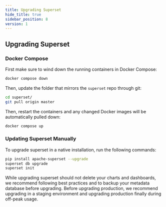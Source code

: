```yaml
---
title: Upgrading Superset
hide_title: true
sidebar_position: 8
version: 1
---
```


## Upgrading Superset

### Docker Compose

First make sure to wind down the running containers in Docker Compose:

```bash
docker compose down
```

Then, update the folder that mirrors the `superset` repo through git:

```bash
cd superset/
git pull origin master
```

Then, restart the containers and any changed Docker images will be automatically pulled down:

```bash
docker compose up
```

### Updating Superset Manually

To upgrade superset in a native installation, run the following commands:

```bash
pip install apache-superset --upgrade
superset db upgrade
superset init
```

While upgrading superset should not delete your charts and dashboards, we recommend following best
practices and to backup your metadata database before upgrading. Before upgrading production, we
recommend upgrading in a staging environment and upgrading production finally during off-peak usage.
